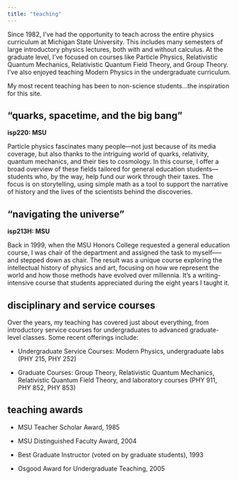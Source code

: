 ```yaml
---
title: "teaching"
---
```


Since 1982, I’ve had the opportunity to teach across the entire physics curriculum at Michigan State University. This includes many semesters of large introductory physics lectures, both with and without calculus. At the graduate level, I’ve focused on courses like Particle Physics, Relativistic Quantum Mechanics, Relativistic Quantum Field Theory, and Group Theory. I’ve also enjoyed teaching Modern Physics in the undergraduate curriculum.

My most recent teaching has been to non-science students...the inspiration for this site. 

## "quarks, spacetime, and the big bang"

**isp220: MSU**

Particle physics fascinates many people—not just because of its media coverage, but also thanks to the intriguing world of quarks, relativity, quantum mechanics, and their ties to cosmology. In this course, I offer a broad overview of these fields tailored for general education students—students who, by the way, help fund our work through their taxes. The focus is on storytelling, using simple math as a tool to support the narrative of history and the lives of the scientists behind the discoveries.

## "navigating the universe"


**isp213H: MSU**

Back in 1999, when the MSU Honors College requested a general education course, I was chair of the department and assigned the task to myself—--and stepped down as chair. The result was a unique course exploring the intellectual history of physics and art, focusing on how we represent the world and how those methods have evolved over millennia. It’s a writing-intensive course that students appreciated during the eight years I taught it.

## disciplinary and service courses

Over the years, my teaching has covered just about everything, from introductory service courses for undergraduates to advanced graduate-level classes. Some recent offerings include:

- Undergraduate Service Courses: Modern Physics, undergraduate labs (PHY 215, PHY 252)

- Graduate Courses: Group Theory, Relativistic Quantum Mechanics, Relativistic Quantum Field Theory, and laboratory courses (PHY 911, PHY 852, PHY 853)



## teaching awards

- MSU Teacher Scholar Award, 1985

- MSU Distinguished Faculty Award, 2004

- Best Graduate Instructor (voted on by graduate students), 1993

- Osgood Award for Undergraduate Teaching, 2005